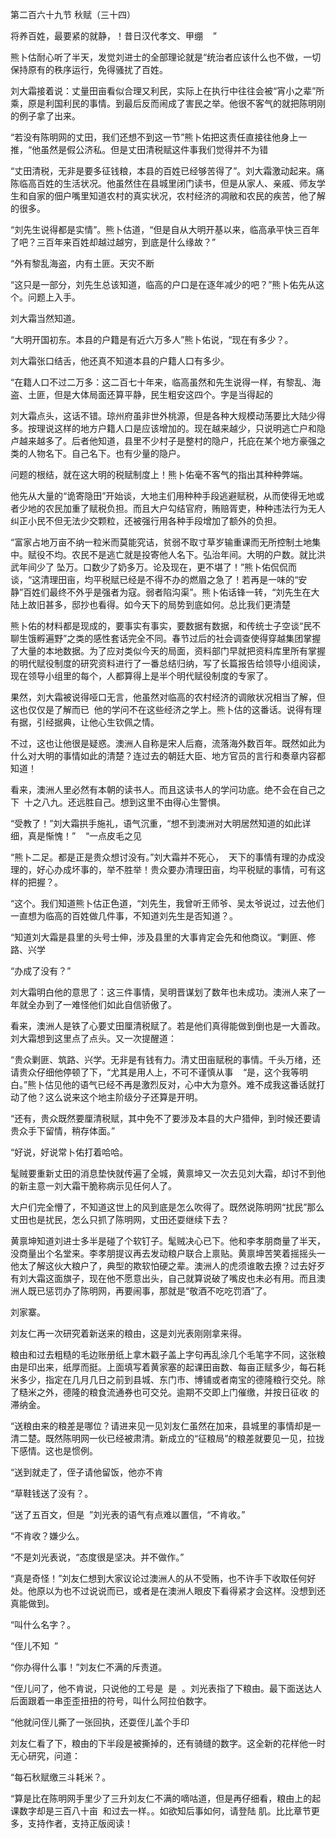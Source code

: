 

第二百六十九节 秋赋（三十四）

将养百姓，最要紧的就静，！昔日汉代孝文、甲绷    ”

熊卜估耐心听了半天，发觉刘进士的全部理论就是“统治者应该什么也不做，一切保持原有的秩序运行，免得骚扰了百姓。

刘大霜接着说：丈量田亩看似合理又利民，实际上在执行中往往会被“宵小之辈”所乘，原是利国利民的事情。到最后反而闹成了害民之举。他很不客气的就把陈明刚的例子拿了出来。

“若没有陈明网的丈田，我们还想不到这一节”熊卜佑把这责任直接往他身上一推，“他虽然是假公济私。但是丈田清税赋这件事我们觉得并不为错

“丈田清税，无非是要多征钱粮，本县的百姓已经够苦得了”。刘大霜激动起来。痛陈临高百姓的生活状况。他虽然住在县城里闭门读书，但是从家人、亲戚、师友学生和自家的佃户嘴里知道农村的真实状况，农村经济的凋敝和农民的疾苦，他了解的很多。

“刘先生说得都是实情”。熊卜估道，“但是自从大明开基以来，临高承平快三百年了吧？三百年来百姓却越过越穷，到底是什么缘故？”

“外有黎乱海盗，内有土匪。天灾不断

“这只是一部分，刘先生总该知道，临高的户口是在逐年减少的吧？”熊卜佑先从这个。问题上入手。

刘大霜当然知道。

“大明开国初东。本县的户籍是有近六万多人”熊卜佑说，“现在有多少？。

刘大霜张口结舌，他还真不知道本县的户籍人口有多少。

“在籍人口不过二万多：这二百七十年来，临高虽然和先生说得一样，有黎乱、海盗、土匪，但是大体局面还算平静，民生粗安这四个。字是当得起的

刘大霜点头，这话不错。琼州府虽非世外桃源，但是各种大规模动荡要比大陆少得多。按理说这样的地方户籍人口是应该增加的。现在越来越少，只说明逃亡户和隐卢越来越多了。后者他知道，县里不少村子是整村的隐户，托庇在某个地方豪强之类的人物名下。自己名下。也有少量的隐户。

问题的根结，就在这大明的税赋制度上！熊卜佑毫不客气的指出其种种弊端。

他先从大量的“诡寄隐田”开始谈，大地主们用种种手段逃避赋税，从而使得无地或者少地的农民加重了赋税负担。而且大户勾结官府，贿赔胥吏，种种违法行为无人纠正小民不但无法少交颗粒，还被强行用各种手段增加了额外的负担。

“富家占地万亩不纳一粒米而莫能究诘，贫弱不取寸草岁输重课而无所控制土地集中。赋役不均。农民不是逃亡就是投寄他人名下。弘治年间。大明的户数。就比洪武年间少了 坠万。口数少了奶多万。论及现在，更不堪了！”熊卜佑侃侃而谈，“这清理田亩，均平税赋已经是不得不办的燃眉之急了！若再是一味的“安静”百姓们最终不外乎是强者为寇。弱者陷沟渠”。熊卜佑话锋一转，“刘先生在大陆上故旧甚多，邸抄也看得。如今天下的局势到底如何。总比我们更清楚

熊卜佑的材料都是现成的，要事实有事实，要数据有数据，和传统士子空谈“民不聊生饿孵遍野”之类的感性套话完全不同。春节过后的社会调查使得穿越集团掌握了大量的本地数据。为了应对类似今天的局面，资料部门早就把资料库里所有掌握的明代赋役制度的研究资料进行了一番总结归纳，写了长篇报告给领导小组阅读，现在领导小组里的每个，人都算得上是半个明代赋役制度的专家了。

果然，刘大霜被说得哑口无言，他虽然对临高的农村经济的调敞状况相当了解，但这也仅仅是了解而已  他的学问不在这些经济之学上。熊卜估的这番话。说得有理有据，引经据典，让他心生钦佩之情。

不过，这也让他很是疑惑。澳洲人自称是宋人后裔，流落海外数百年。既然如此为什么对大明的事情如此的清楚？连过去的朝廷大臣、地方官员的言行和奏章内容都知道！

看来，澳洲人里必然有本朝的读书人。而且这读书人的学问功底。绝不会在自己之下  十之八九。还远胜自己。想到这里不由得心生警惧。

“受教了！”刘大霜拱手施礼，语气沉重，“想不到澳洲对大明居然知道的如此详细，真是惭愧！”    “一点皮毛之见

“熊卜二足。都是正是贵众想讨没有。”刘大霜并不死心，  天下的事情有理的办成没理的，好心办成坏事的，举不胜举！贵众要办清理田亩，均平税赋的事情，可有这样的把握？。

“这个。我们知道熊卜估正色道，“刘先生，我曾听王师爷、吴太爷说过，过去他们一直想为临高的百姓做几件事，不知道刘先生是否知道？。

“知道刘大霜是县里的头号士伸，涉及县里的大事肯定会先和他商议。“剿匪、修路、兴学

“办成了没有？”

刘大霜明白他的意思了：这三件事情，吴明晋谋划了数年也未成功。澳洲人来了一年就全办到了一难怪他们如此自信骄傲了。

看来，澳洲人是铁了心要丈田厘清税赋了。若是他们真得能做到倒也是一大善政。刘大霜想到这里点了点头。又一次提醒道：

“贵众剿匪、筑路、兴学。无非是有钱有力。清丈田亩赋税的事情。千头万绪，还请贵众仔细他停顿了下，“尤其是用人上，不可不谨慎从事    “是，这个我等明白。”熊卜估见他的语气已经不再是激烈反对，心中大为意外。难不成我这番话就打动了他？这么说来这个地主阶级分子还算是开明。

“还有，贵众既然要厘清税赋，其中免不了要涉及本县的大户猎伸，到时候还要请贵众手下留情，稍存体面。”

“好说，好说常卜佑打着哈哈。

髦贼要重新丈田的消息垫快就传遍了全城，黄禀坤又一次去见刘大霜，却讨不到他的新主意一刘大霜干脆称病示见任何人了。

大户们完全懵了，不知道这世上的风到底是怎么吹得了。既然说陈明网“扰民”那么丈田也是扰民，怎么只抓了陈明网，丈田还耍继续下去？

黄禀坤知道刘进士多半是碰了个软钉子。髦贼决心已下。他和李孝朋商量了半天，没商量出个名堂来。李孝朋提议再去发动粮户联合上禀贴。黄禀坤苦笑着摇摇头一他太了解这伙大粮户了，典型的欺软怕硬之辈。澳洲人的虎须谁敢去撩？过去好歹有刘大霜这面旗子，现在他不愿意出头，自己就算说破了嘴皮也未必有用。而且澳洲人既已惩罚办了陈明网，再要闹事，那就是“敬酒不吃吃罚酒”了。

刘家寨。

刘友仁再一次研究着新送来的粮由，这是刘光表刚刚拿来得。

粮由和过去粗糙的毛边账册纸上拿木戳子盖上字句再乱涂几个毛笔字不同，这张粮由是印出来，纸厚而挺。上面填写着黄家塞的起课田亩数、每亩正赋多少，每石耗米多少，指定在几月几日之前到县城、东门市、博铺或者南宝的德隆粮行交兑。除了糙米之外，德隆的粮食流通券也可交兑。逾期不交即上门催缴，并按日征收 的滞纳金。

“送粮由来的粮差是哪位？请进来见一见刘友仁虽然在加来，县城里的事情却是一清二楚。既然陈明网一伙已经被肃清。新成立的“征粮局”的粮差就要见一见，拉拢下感情。这也是惯例。

“送到就走了，侄子请他留饭，他亦不肯

“草鞋钱送了没有？。

“送了五百文，但是  ”刘光表的语气有点难以置信，“不肯收。”

“不肯收？嫌少么。

“不是刘光表说，“态度很是坚决。并不做作。”

“真是奇怪！”刘友仁想到大家议论过澳洲人的从不受贿，也不许手下收取任何好处。他原以为也不过说说而已，或者是在澳洲人眼皮下看得紧才会这样。没想到还真能做到。

“叫什么名字？。

“侄儿不知  ”

“你办得什么事！”刘友仁不满的斥责道。

“侄儿问了，他不肯说，只说他的工号是  是  。刘光表指了下粮由。最下面送达人后面跟着一串歪歪扭扭的符号，叫什么阿拉伯数字。

“他就问侄儿撕了一张回执，还耍侄儿盖个手印

刘友仁看了下，粮由的下半段是被撕掉的，还有骑缝的数字。这全新的花样他一时无心研究，问道：

“每石秋赋缴三斗耗米？。

“算是比在陈明网手里少了三升刘友仁不满的嘀咕道，但是再仔细看，粮由上的起课数字却是三百八十亩  和过去一样。。如欲知后事如何，请登陆 肌。比比章节更多，支持作者，支持正版阅读！

